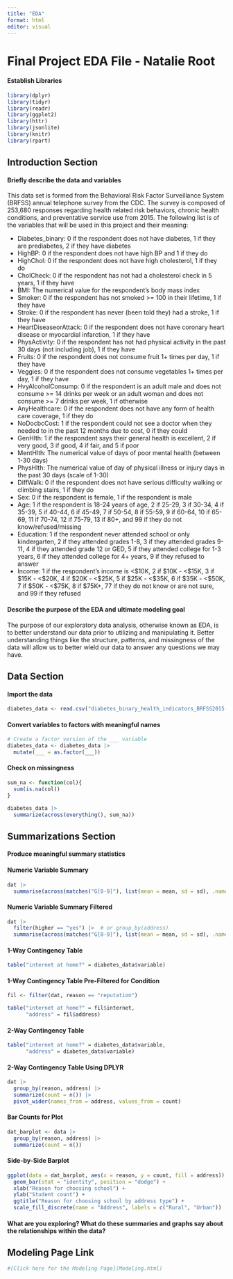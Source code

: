 ```yaml
---
title: "EDA"
format: html
editor: visual
---
```


# Final Project EDA File - Natalie Root

#### Establish Libraries

```r
library(dplyr)
library(tidyr)
library(readr)
library(ggplot2)
library(httr)
library(jsonlite)
library(knitr)
library(rpart)
```

## Introduction Section

#### Briefly describe the data and variables
This data set is formed from the Behavioral Risk Factor Surveillance System (BRFSS) annual telephone survey from the CDC. The survey is composed of 253,680 responses regarding health related risk behaviors, chronic health conditions, and preventative service use from 2015. The following list is of the variables that will be used in this project and their meaning:

- Diabetes_binary: 0 if the respondent does not have diabetes, 1 if they are prediabetes, 2 if they have diabetes
- HighBP: 0 if the respondent does not have high BP and 1 if they do
- HighChol: 0 if the respondent does not have high cholesterol, 1 if they do
- CholCheck: 0 if the respondent has not had a cholesterol check in 5 years, 1 if they have
- BMI: The numerical value for the respondent's body mass index
- Smoker: 0 if the respondent has not smoked >= 100 in their lifetime, 1 if they have
- Stroke: 0 if the respondent has never (been told they) had a stroke, 1 if they have
- HeartDiseaseorAttack: 0 if the respondent does not have coronary heart disease or myocardial infarction, 1 if they have
- PhysActivity: 0 if the respondent has not had physical activity in the past 30 days (not including job), 1 if they have
- Fruits: 0 if the respondent does not consume fruit 1+ times per day, 1 if they have
- Veggies: 0 if the respondent does not consume vegetables 1+ times per day, 1 if they have
- HvyAlcoholConsump: 0 if the respondent is an adult male and does not consume >= 14 drinks per week or an adult woman and does not consume >= 7 drinks per week, 1 if otherwise
- AnyHealthcare: 0 if the respondent does not have any form of health care coverage, 1 if they do
- NoDocbcCost: 1 if the respondent could not see a doctor when they needed to in the past 12 months due to cost, 0 if they could
- GenHlth: 1 if the respondent says their general health is excellent, 2 if very good, 3 if good, 4 if fair, and 5 if poor
- MentHlth: The numerical value of days of poor mental health (between 1-30 days)
- PhysHlth: The numerical value of day of physical illness or injury days in the past 30 days (scale of 1-30)
- DiffWalk: 0 if the respondent does not have serious difficulty walking or climbing stairs, 1 if they do
- Sex: 0 if the respondent is female, 1 if the respondent is male
- Age: 1 if the respondent is 18-24 years of age, 2 if 25-29, 3 if 30-34, 4 if 35-39, 5 if 40-44, 6 if 45-49, 7 if 50-54, 8 if 55-59, 9 if 60-64, 10 if 65-69, 11 if 70-74, 12 if 75-79, 13 if 80+, and 99 if they do not know/refused/missing
- Education: 1 if the respondent never attended school or only kindergarten, 2 if they attended grades 1-8, 3 if they attended grades 9-11, 4 if they attended grade 12 or GED, 5 if they attended college for 1-3 years, 6 if they attended college for 4+ years, 9 if they refused to answer
- Income: 1 if the respondent's income is <$10K, 2 if $10K - <$15K, 3 if $15K - <$20K, 4 if $20K - <$25K, 5 if $25K - <$35K, 6 if $35K - <$50K, 7 if $50K - <$75K, 8 if $75K+, 77 if they do not know or are not sure, and 99 if they refused

#### Describe the purpose of the EDA and ultimate modeling goal
The purpose of our exploratory data analysis, otherwise known as EDA, is to better understand our data prior to utilizing and manipulating it. Better understanding things like the structure, patterns, and missingness of the data will allow us to better wield our data to answer any questions we may have.

## Data Section

#### Import the data

```r
diabetes_data <- read.csv("diabetes_binary_health_indicators_BRFSS2015.csv")
```

#### Convert variables to factors with meaningful names

```r
# Create a factor version of the ___ variable
diabetes_data <- diabetes_data |>
  mutate(___ = as.factor(___))
```

#### Check on missingness

```r
sum_na <- function(col){
  sum(is.na(col))
}

diabetes_data |>
  summarize(across(everything(), sum_na))
```


## Summarizations Section

#### Produce meaningful summary statistics

#### Numeric Variable Summary

```r
dat |>
  summarise(across(matches("G[0-9]"), list(mean = mean, sd = sd), .names = "{.col}.{.fn}"))
```

#### Numeric Variable Summary Filtered

```r
dat |>
  filter(higher == "yes") |>  # or group_by(address)
  summarise(across(matches("G[0-9]"), list(mean = mean, sd = sd), .names = "{.col}.{.fn}"))
```


#### 1-Way Contingency Table

```r
table("internet at home?" = diabetes_data$variable)
```

#### 1-Way Contingency Table Pre-Filtered for Condition

```r
fil <- filter(dat, reason == "reputation")

table("internet at home?" = fil$internet,
      "address" = fil$address)
```

#### 2-Way Contingency Table

```r
table("internet at home?" = diabetes_data$variable,
      "address" = diabetes_data$variable)
```

#### 2-Way Contingency Table Using DPLYR

```r
dat |>
  group_by(reason, address) |>
  summarize(count = n()) |>
  pivot_wider(names_from = address, values_from = count)
```

#### Bar Counts for Plot

```r
dat_barplot <- data |>
  group_by(reason, address) |>
  summarize(count = n())
```

#### Side-by-Side Barplot

```r
ggplot(data = dat_barplot, aes(x = reason, y = count, fill = address)) +
  geom_bar(stat = "identity", position = "dodge") +
  xlab("Reason for choosing school") +
  ylab("Student count") +
  ggtitle("Reason for choosing school by address type") +
  scale_fill_discrete(name = "Address", labels = c("Rural", "Urban"))
```


#### What are you exploring? What do these summaries and graphs say about the relationships within the data?


## Modeling Page Link

```r
#[Click here for the Modeling Page](Modeling.html)
```
